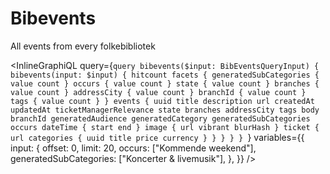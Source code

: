 # Bibevents

All events from every folkebibliotek

<InlineGraphiQL
  query={`query bibevents($input: BibEventsQueryInput) {
  bibevents(input: $input) {
    hitcount
    facets {
      generatedSubCategories {
        value
        count
      }
      occurs {
        value
        count
      }
      state {
        value
        count
      }
      branches {
        value
        count
      }
      addressCity {
        value
        count
      }
      branchId {
        value
        count
      }
      tags {
        value
        count
      }
    }
    events {
      uuid
      title
      description
      url
      createdAt
      updatedAt
      ticketManagerRelevance
      state
      branches
      addressCity
      tags
      body
      branchId
      generatedAudience
      generatedCategory
      generatedSubCategories
      occurs
      dateTime {
        start
        end
      }
      image {
        url
        vibrant
        blurHash
      }
      ticket {
        url
        categories {
          uuid
          title
          price
          currency
        }
      }
    }
  }
}
`}
  variables={{
    input: {
      offset: 0,
      limit: 20,
      occurs: ["Kommende weekend"],
      generatedSubCategories: ["Koncerter & livemusik"],
    },
  }}
/>
